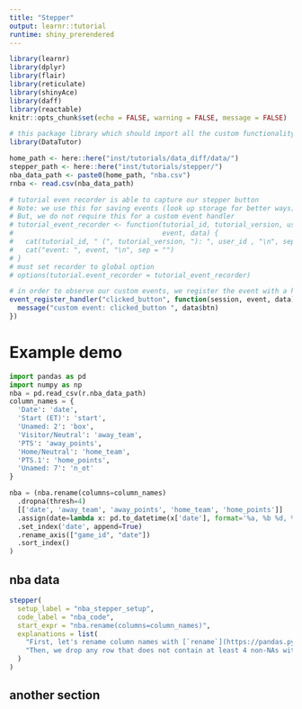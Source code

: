 ```yaml
---
title: "Stepper"
output: learnr::tutorial
runtime: shiny_prerendered
---
```


```r
library(learnr)
library(dplyr)
library(flair)
library(reticulate)
library(shinyAce)
library(daff)
library(reactable)
knitr::opts_chunk$set(echo = FALSE, warning = FALSE, message = FALSE)

# this package library which should import all the custom functionality we need for doc
library(DataTutor)

home_path <- here::here("inst/tutorials/data_diff/data/")
stepper_path <- here::here("inst/tutorials/stepper/")
nba_data_path <- paste0(home_path, "nba.csv")
rnba <- read.csv(nba_data_path)

# tutorial even recorder is able to capture our stepper button
# Note: we use this for saving events (look up storage for better ways)
# But, we do not require this for a custom event handler
# tutorial_event_recorder <- function(tutorial_id, tutorial_version, user_id,
#                                     event, data) {
#   cat(tutorial_id, " (", tutorial_version, "): ", user_id , "\n", sep = "")
#   cat("event: ", event, "\n", sep = "")
# }
# must set recorder to global option
# options(tutorial.event_recorder = tutorial_event_recorder)
```

```r
# in order to observe our custom events, we register the event with a handler, for which we can extract data from
event_register_handler("clicked_button", function(session, event, data) {
  message("custom event: clicked_button ", data$btn)
})
```

# Example demo

```python
import pandas as pd
import numpy as np
nba = pd.read_csv(r.nba_data_path)
column_names = {
  'Date': 'date',
  'Start (ET)': 'start',
  'Unamed: 2': 'box',
  'Visitor/Neutral': 'away_team',
  'PTS': 'away_points',
  'Home/Neutral': 'home_team',
  'PTS.1': 'home_points',
  'Unamed: 7': 'n_ot'
}
```

```python
nba = (nba.rename(columns=column_names)
  .dropna(thresh=4)
  [['date', 'away_team', 'away_points', 'home_team', 'home_points']]
  .assign(date=lambda x: pd.to_datetime(x['date'], format='%a, %b %d, %Y'))
  .set_index('date', append=True)
  .rename_axis(["game_id", "date"])
  .sort_index()
)
```

## nba data

```r
stepper(
  setup_label = "nba_stepper_setup",
  code_label = "nba_code",
  start_expr = "nba.rename(columns=column_names)",
  explanations = list(
    "First, let's rename column names with [`rename`](https://pandas.pydata.org/pandas-docs/stable/reference/api/pandas.DataFrame.rename.html?highlight=rename#pandas.DataFrame.rename) using our earlier `column_names` dict for readable names. Note how we use a `.` to call the `rename` on the dataframe `nba`. Python is different from R in that it heavily uses the object-oriented style of programming using dot notations to access methods of classes (much like `R6` classes in R). This will take some getting used to since you are probably more familiar with R's functional style.",
    "Then, we drop any row that does not contain at least 4 non-NAs with `dropna(thresh=4)`. In this case, nothing has changed because we never satisfied the `thresh` of 4 non-NAs for any rows."
  )
)
```

## another section



